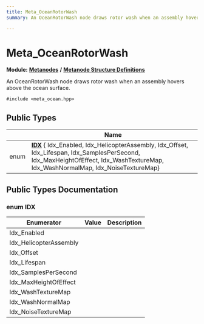 ```yaml
---
title: Meta_OceanRotorWash
summary: An OceanRotorWash node draws rotor wash when an assembly hovers above the ocean surface. 

---
```


# Meta_OceanRotorWash

**Module:** **[Metanodes](../Modules/group__api__metanodes.mdx)** **/** **[Metanode Structure Definitions](../Modules/group__api__metadefs.mdx)**



An OceanRotorWash node draws rotor wash when an assembly hovers above the ocean surface. 


`#include <meta_ocean.hpp>`

## Public Types

|                | Name           |
| -------------- | -------------- |
| enum| **[IDX](../Classes/struct_meta___ocean_rotor_wash.mdx#enum-idx)** { Idx_Enabled, Idx_HelicopterAssembly, Idx_Offset, Idx_Lifespan, Idx_SamplesPerSecond, Idx_MaxHeightOfEffect, Idx_WashTextureMap, Idx_WashNormalMap, Idx_NoiseTextureMap} |

## Public Types Documentation

### enum IDX

| Enumerator | Value | Description |
| ---------- | ----- | ----------- |
| Idx_Enabled | |   |
| Idx_HelicopterAssembly | |   |
| Idx_Offset | |   |
| Idx_Lifespan | |   |
| Idx_SamplesPerSecond | |   |
| Idx_MaxHeightOfEffect | |   |
| Idx_WashTextureMap | |   |
| Idx_WashNormalMap | |   |
| Idx_NoiseTextureMap | |   |





